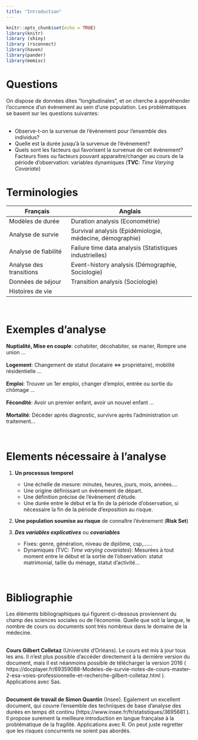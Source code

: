 ```yaml
---
title: "Introduction"
---
```


```r
knitr::opts_chunk$set(echo = TRUE)
library(knitr)
library (shiny)
library (rsconnect)
library(haven)
library(pander)
library(memisc)
```

# **Questions**

On dispose de données dites "longitudinales", et on cherche à appréhender l'occurence d'un évènement au sein d'une population.
Les problématiques se basent sur les questions suivantes:  
<br>

* Observe-t-on la survenue de l'évènement pour l'ensemble des individus?
* Quelle est la durée jusqu'à la survenue de l'évènement?
* Quels sont les facteurs qui favorisent la survenue de cet évènement? Facteurs fixes ou  facteurs pouvant apparaitre/changer au cours de la période d'observation: variables dynamiques (**TVC**: *Time Varying Covariate*)

# **Terminologies**

| Français                     | Anglais                                                 | 
| ---------------------------- | ------------------------------------------------------- | 
| Modèles de durée             | Duration analysis (Econométrie)                         |
| Analyse de survie            | Survival analysis (Epidémiologie, médecine, démographie)|
| Analyse de fiabilité         | Failure time data analysis (Statistiques industrielles) |
| Analyse des transitions      | Event-history analysis (Démographie, Sociologie)        |
| Données de séjour            | Transition analysis (Sociologie)                        |
| Histoires de vie             |                                                         |


<br>

# **Exemples d'analyse**

**Nuptialité, Mise en couple**: cohabiter, décohabiter, se marier, Rompre une union ...  
<br>
**Logement**: Changement de statut (locataire <=> propriétaire), mobilité résidentielle ...  
<br>
**Emploi**: Trouver un 1er emploi,  changer d'emploi, entrée ou sortie du chômage ...  
<br>
**Fécondité**: Avoir un premier enfant, avoir un nouvel enfant ...  
<br>
**Mortalité**: Décéder après diagnostic, survivre après l'administration un traitement...  

<br>

# **Elements nécessaire à l'analyse**

1. **Un processus temporel**
   - Une échelle de mesure: minutes, heures, jours, mois, années....
   - Une origine définissant un évènement de départ.  
   - Une définition précise de l'évènement d'étude.  
   - Une durée entre le début et la fin de la période d'observation, si nécessaire la fin de la période d'exposition au risque.  

2. **Une population soumise au risque** de connaître l'évènement (**Risk Set**)

3. ***Des variables explicatives*** ou ***covariables***
   - Fixes: genre, génération, niveau de diplôme, csp,......
   - Dynamiques (TVC: *Time varying covariates*): Mesurées à tout moment entre le début et la sortie de l'observation: statut matrimonial, taille du ménage, statut d'activité...

<br>

# **Bibliographie**

Les éléments bibliographiques qui figurent ci-dessous proviennent du champ des sciences sociales ou de l’économie. Quelle que soit la langue, le nombre de cours ou documents sont très nombreux dans le domaine de la médecine.  

<br>
**Cours Gilbert Colletaz** (Université d’Orléans). 
Le cours est mis à jour tous les ans. Il n’est plus possible d’accéder directement à la dernière version du document, mais il est néanmoins possible de télécharger la version 2016 ( https://docplayer.fr/69359088-Modeles-de-survie-notes-de-cours-master-2-esa-voies-professionnelle-et-recherche-gilbert-colletaz.html ). Applications avec Sas.  

<br>
**Document de travail de Simon Quantin** (Insee).
Egalement un excellent document, qui couvre l’ensemble des techniques de base d’analyse des durées en temps dit continu (https://www.insee.fr/fr/statistiques/3695681 ). Il propose surement la meilleure introduction en langue française à la problématique de la fragilité. Applications avec R. On peut juste regretter que les risques concurrents ne soient pas abordés. 


